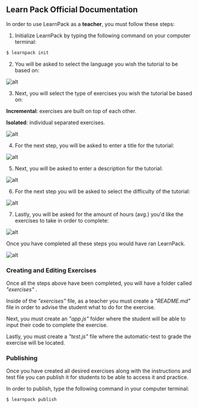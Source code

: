 ## Learn Pack Official Documentation

In order to use LearnPack as a **teacher**, you must follow these steps:

1. Initialize LearnPack by typing the following command on your computer terminal:

```sh
$ learnpack init
```


2. You will be asked to select the language you wish the tutorial to be based on:

![alt](https://i.imgur.com/T2ZeRK3.png)

3. Next, you will select the type of exercises you wish the tutorial be based on:

**Incremental**: exercises are built on top of each other.

**Isolated**: individual separated exercises.

![alt](https://i.imgur.com/QOyA1ri.png)

4. For the next step, you will be asked to enter a title for the tutorial:

![alt](https://i.imgur.com/XgUhjEy.png)

5. Next, you will be asked to enter a description for the tutorial:

![alt](https://i.imgur.com/dY6R1iT.png)

6. For the next step you will be asked to select the difficulty of the tutorial:

![alt](https://i.imgur.com/HwW1TcG.png)

7. Lastly, you will be asked for the amount of hours (avg.) you'd like the exercises to take in order to complete:

![alt](https://i.imgur.com/H2gDnhs.png)

Once you have completed all these steps you would have ran LearnPack.

![alt](https://i.imgur.com/k63n4eN.png)


### Creating and Editing Exercises

Once all the steps above have been completed, you will have a folder called 
*"exercises"* .

Inside of the *"exercises"* file, as a teacher you must create a *"README.md"* file in order to advise the student what to do for the exercise.
 
Next, you must create an *"app.js"* folder where the student will be able to input their code to complete the exercise.

Lastly, you must create a *"test.js"* file where the automatic-test to grade the exercise will be located.


### Publishing

Once you have created all desired exercises along with the instructions and test file you can publish it for students to be able to access it and practice.

In order to publish, type the following command in your computer terminal:


```sh
$ learnpack publish
```